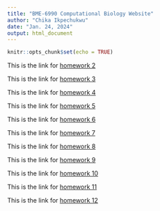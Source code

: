 ```yaml
---
title: "BME-6990 Computational Biology Website"
author: "Chika Ikpechukwu"
date: "Jan. 24, 2024"
output: html_document
---
```


```r
knitr::opts_chunk$set(echo = TRUE)
```

This is the link for [homework 2](Homework2.html)

This is the link for [homework 3](HW3_REGEX.html) 

This is the link for [homework 4](HW4_AtomicVectors.html)

This is the link for [homework 5](HW5_MatricesListsDataframes.html)

This is the link for [homework 6](HW6_SimulatingAndFittingDataDistributions.html)

This is the link for [homework 7](HW7.html)

This is the link for [homework 8](HW8.html)

This is the link for [homework 9](HW9.html)

This is the link for [homework 10](HW10_ForLoopsAndRandomizationTests.html)

This is the link for [homework 11](HW11.html)

This is the link for [homework 12](homewk12.html)